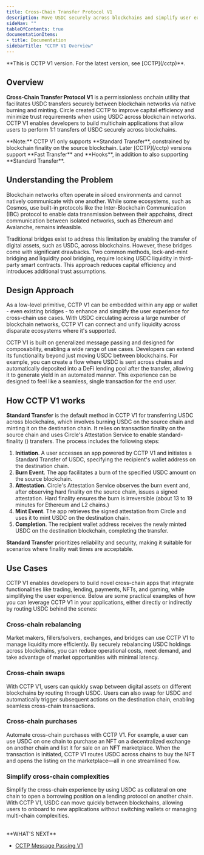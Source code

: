 ```yaml
---
title: Cross-Chain Transfer Protocol V1
description: Move USDC securely across blockchains and simplify user experience
sideNav: ""
tableOfContents: true
documentationItems: 
- title: Documentation
sidebarTitle: "CCTP V1 Overview"
---
```


<Warning>
  **This is CCTP V1 version. For the latest version, see [CCTP](/cctp)**.
</Warning>

## Overview

**Cross-Chain Transfer Protocol V1** is a permissionless onchain utility that
facilitates USDC transfers securely between blockchain networks via native
burning and minting. Circle created CCTP to improve capital efficiency and
minimize trust requirements when using USDC across blockchain networks. CCTP V1
enables developers to build multichain applications that allow users to perform
1:1 transfers of USDC securely across blockchains.

<Note>
**Note:** CCTP V1 only supports **Standard Transfer**, constrained by
blockchain finality on the source blockchain. Later [CCTP](/cctp) versions
support **Fast Transfer** and **Hooks**, in addition to also supporting
**Standard Transfer**.
</Note>

## Understanding the Problem

Blockchain networks often operate in siloed environments and cannot natively
communicate with one another. While some ecosystems, such as Cosmos, use
built-in protocols like the Inter-Blockchain Communication (IBC) protocol to
enable data transmission between their appchains, direct communication between
isolated networks, such as Ethereum and Avalanche, remains infeasible.

Traditional bridges exist to address this limitation by enabling the transfer of
digital assets, such as USDC, across blockchains. However, these bridges come
with significant drawbacks. Two common methods, lock-and-mint bridging and
liquidity pool bridging, require locking USDC liquidity in third-party smart
contracts. This approach reduces capital efficiency and introduces additional
trust assumptions.

## Design Approach

As a low-level primitive, CCTP V1 can be embedded within any app or wallet -
even existing bridges - to enhance and simplify the user experience for
cross-chain use cases. With USDC circulating across a large number of blockchain
networks, CCTP V1 can connect and unify liquidity across disparate ecosystems
where it's supported.

CCTP V1 is built on generalized message passing and designed for composability,
enabling a wide range of use cases. Developers can extend its functionality
beyond just moving USDC between blockchains. For example, you can create a flow
where USDC is sent across chains and automatically deposited into a DeFi lending
pool after the transfer, allowing it to generate yield in an automated manner.
This experience can be designed to feel like a seamless, single transaction for
the end user.

## How CCTP V1 works

**Standard Transfer** is the default method in CCTP V1 for transferring USDC
across blockchains, which involves burning USDC on the source chain and minting
it on the destination chain. It relies on transaction finality on the source
chain and uses Circle's Attestation Service to enable standard-finality
(<Glossary term="hard finality" />) transfers. The process includes the
following steps:

1. **Initiation**. A user accesses an app powered by CCTP V1 and initiates a
   Standard Transfer of USDC, specifying the recipient's wallet address on the
   destination chain.
2. **Burn Event**. The app facilitates a burn of the specified USDC amount on
   the source blockchain.
3. **Attestation**. Circle's Attestation Service observes the burn event and,
   after observing hard finality on the source chain, issues a signed
   attestation. Hard finality ensures the burn is irreversible (about 13 to 19
   minutes for Ethereum and L2 chains.)
4. **Mint Event**. The app retrieves the signed attestation from Circle and uses
   it to mint USDC on the destination chain.
5. **Completion**. The recipient wallet address receives the newly minted USDC
   on the destination blockchain, completing the transfer.

**Standard Transfer** prioritizes reliability and security, making it suitable
for scenarios where finality wait times are acceptable.

## Use Cases

CCTP V1 enables developers to build novel cross-chain apps that integrate
functionalities like trading, lending, payments, NFTs, and gaming, while
simplifying the user experience. Below are some practical examples of how you
can leverage CCTP V1 in your applications, either directly or indirectly by
routing USDC behind the scenes:

### Cross-chain rebalancing

Market makers, fillers/solvers, exchanges, and bridges can use CCTP V1 to manage
liquidity more efficiently. By securely rebalancing USDC holdings across
blockchains, you can reduce operational costs, meet demand, and take advantage
of market opportunities with minimal latency.

### Cross-chain swaps

With CCTP V1, users can quickly swap between digital assets on different
blockchains by routing through USDC. Users can also swap for USDC and
automatically trigger subsequent actions on the destination chain, enabling
seamless cross-chain transactions.

### Cross-chain purchases

Automate cross-chain purchases with CCTP V1. For example, a user can use USDC on
one chain to purchase an NFT on a decentralized exchange on another chain and
list it for sale on an NFT marketplace. When the transaction is initiated, CCTP
V1 routes USDC across chains to buy the NFT and opens the listing on the
marketplace—all in one streamlined flow.

### Simplify cross-chain complexities

Simplify the cross-chain experience by using USDC as collateral on one chain to
open a borrowing position on a lending protocol on another chain. With CCTP V1,
USDC can move quickly between blockchains, allowing users to onboard to new
applications without switching wallets or managing multi-chain complexities.

<br />
**WHAT'S NEXT**

- [CCTP Message Passing V1 <Icon icon="arrow-right" />](/cctp/v1/generic-message-passing)
